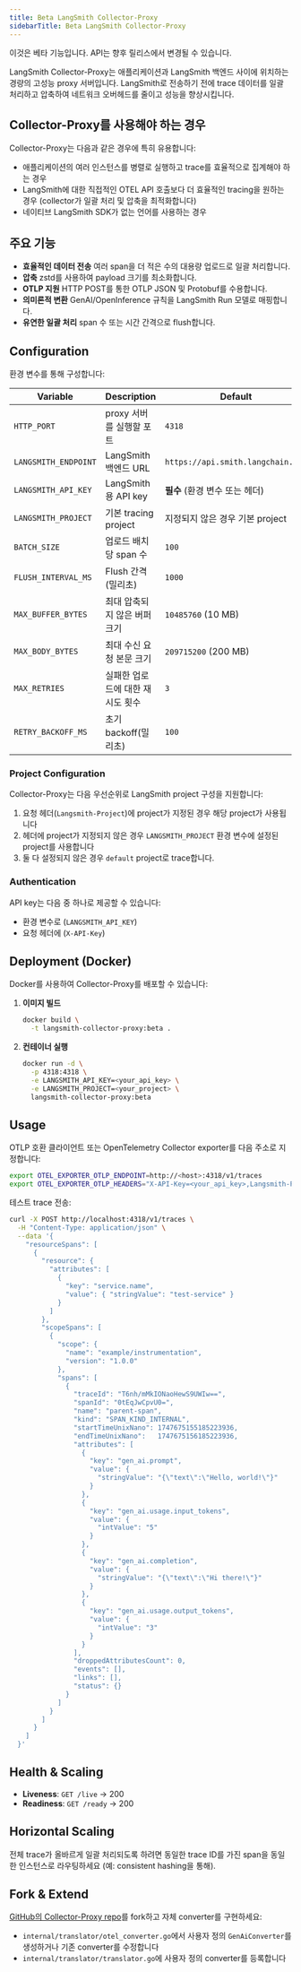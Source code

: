 ```yaml
---
title: Beta LangSmith Collector-Proxy
sidebarTitle: Beta LangSmith Collector-Proxy
---
```


<Note>
이것은 베타 기능입니다. API는 향후 릴리스에서 변경될 수 있습니다.
</Note>

LangSmith Collector-Proxy는 애플리케이션과 LangSmith 백엔드 사이에 위치하는 경량의 고성능 proxy 서버입니다. LangSmith로 전송하기 전에 trace 데이터를 일괄 처리하고 압축하여 네트워크 오버헤드를 줄이고 성능을 향상시킵니다.

## Collector-Proxy를 사용해야 하는 경우

Collector-Proxy는 다음과 같은 경우에 특히 유용합니다:

* 애플리케이션의 여러 인스턴스를 병렬로 실행하고 trace를 효율적으로 집계해야 하는 경우
* LangSmith에 대한 직접적인 OTEL API 호출보다 더 효율적인 tracing을 원하는 경우 (collector가 일괄 처리 및 압축을 최적화합니다)
* 네이티브 LangSmith SDK가 없는 언어를 사용하는 경우

## 주요 기능

* **효율적인 데이터 전송** 여러 span을 더 적은 수의 대용량 업로드로 일괄 처리합니다.
* **압축** zstd를 사용하여 payload 크기를 최소화합니다.
* **OTLP 지원** HTTP POST를 통한 OTLP JSON 및 Protobuf를 수용합니다.
* **의미론적 변환** GenAI/OpenInference 규칙을 LangSmith Run 모델로 매핑합니다.
* **유연한 일괄 처리** span 수 또는 시간 간격으로 flush합니다.

## Configuration

환경 변수를 통해 구성합니다:

| Variable             | Description                       | Default                           |
| -------------------- | --------------------------------- | --------------------------------- |
| `HTTP_PORT`          | proxy 서버를 실행할 포트      | `4318`                            |
| `LANGSMITH_ENDPOINT` | LangSmith 백엔드 URL             | `https://api.smith.langchain.com` |
| `LANGSMITH_API_KEY`  | LangSmith용 API key             | **필수** (환경 변수 또는 헤더)  |
| `LANGSMITH_PROJECT`  | 기본 tracing project           | 지정되지 않은 경우 기본 project  |
| `BATCH_SIZE`         | 업로드 배치당 span 수            | `100`                             |
| `FLUSH_INTERVAL_MS`  | Flush 간격(밀리초)    | `1000`                            |
| `MAX_BUFFER_BYTES`   | 최대 압축되지 않은 버퍼 크기      | `10485760` (10 MB)                |
| `MAX_BODY_BYTES`     | 최대 수신 요청 본문 크기    | `209715200` (200 MB)              |
| `MAX_RETRIES`        | 실패한 업로드에 대한 재시도 횟수 | `3`                               |
| `RETRY_BACKOFF_MS`   | 초기 backoff(밀리초)   | `100`                             |

### Project Configuration

Collector-Proxy는 다음 우선순위로 LangSmith project 구성을 지원합니다:

1. 요청 헤더(`Langsmith-Project`)에 project가 지정된 경우 해당 project가 사용됩니다
2. 헤더에 project가 지정되지 않은 경우 `LANGSMITH_PROJECT` 환경 변수에 설정된 project를 사용합니다
3. 둘 다 설정되지 않은 경우 `default` project로 trace합니다.

### Authentication

API key는 다음 중 하나로 제공할 수 있습니다:

* 환경 변수로 (`LANGSMITH_API_KEY`)
* 요청 헤더에 (`X-API-Key`)

## Deployment (Docker)

Docker를 사용하여 Collector-Proxy를 배포할 수 있습니다:

1. **이미지 빌드**

   ```bash
   docker build \
     -t langsmith-collector-proxy:beta .
   ```

2. **컨테이너 실행**

   ```bash
   docker run -d \
     -p 4318:4318 \
     -e LANGSMITH_API_KEY=<your_api_key> \
     -e LANGSMITH_PROJECT=<your_project> \
     langsmith-collector-proxy:beta
   ```

## Usage

OTLP 호환 클라이언트 또는 OpenTelemetry Collector exporter를 다음 주소로 지정합니다:

```bash
export OTEL_EXPORTER_OTLP_ENDPOINT=http://<host>:4318/v1/traces
export OTEL_EXPORTER_OTLP_HEADERS="X-API-Key=<your_api_key>,Langsmith-Project=<your_project>"
```

테스트 trace 전송:

```bash
curl -X POST http://localhost:4318/v1/traces \
  -H "Content-Type: application/json" \
  --data '{
    "resourceSpans": [
      {
        "resource": {
          "attributes": [
            {
              "key": "service.name",
              "value": { "stringValue": "test-service" }
            }
          ]
        },
        "scopeSpans": [
          {
            "scope": {
              "name": "example/instrumentation",
              "version": "1.0.0"
            },
            "spans": [
              {
                "traceId": "T6nh/mMkIONaoHewS9UWIw==",
                "spanId": "0tEqJwCpvU0=",
                "name": "parent-span",
                "kind": "SPAN_KIND_INTERNAL",
                "startTimeUnixNano": 1747675155185223936,
                "endTimeUnixNano":   1747675156185223936,
                "attributes": [
                  {
                    "key": "gen_ai.prompt",
                    "value": {
                      "stringValue": "{\"text\":\"Hello, world!\"}"
                    }
                  },
                  {
                    "key": "gen_ai.usage.input_tokens",
                    "value": {
                      "intValue": "5"
                    }
                  },
                  {
                    "key": "gen_ai.completion",
                    "value": {
                      "stringValue": "{\"text\":\"Hi there!\"}"
                    }
                  },
                  {
                    "key": "gen_ai.usage.output_tokens",
                    "value": {
                      "intValue": "3"
                    }
                  }
                ],
                "droppedAttributesCount": 0,
                "events": [],
                "links": [],
                "status": {}
              }
            ]
          }
        ]
      }
    ]
  }'
```

## Health & Scaling

* **Liveness**: `GET /live` → 200
* **Readiness**: `GET /ready` → 200

## Horizontal Scaling

전체 trace가 올바르게 일괄 처리되도록 하려면 동일한 trace ID를 가진 span을 동일한 인스턴스로 라우팅하세요 (예: consistent hashing을 통해).

## Fork & Extend

[GitHub의 Collector-Proxy repo](https://github.com/langchain-ai/langsmith-collector-proxy)를 fork하고 자체 converter를 구현하세요:

* `internal/translator/otel_converter.go`에서 사용자 정의 `GenAiConverter`를 생성하거나 기존 converter를 수정합니다
* `internal/translator/translator.go`에 사용자 정의 converter를 등록합니다